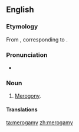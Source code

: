 ==English==

===Etymology===
From {{etyl|fr|en}} {{term|mérogamie|lang=fr}}, corresponding to {{confix|mero|gamy|lang=en}}.

===Pronunciation===
* {{IPA|/mɪˈɹɒɡəmi/|lang=en}}

===Noun===
{{en-noun|-}}

# {{context|biology|lang=en}} [[merogony|Merogony]].

====Translations====
{{trans-see|merogony}}

[[ta:merogamy]]
[[zh:merogamy]]